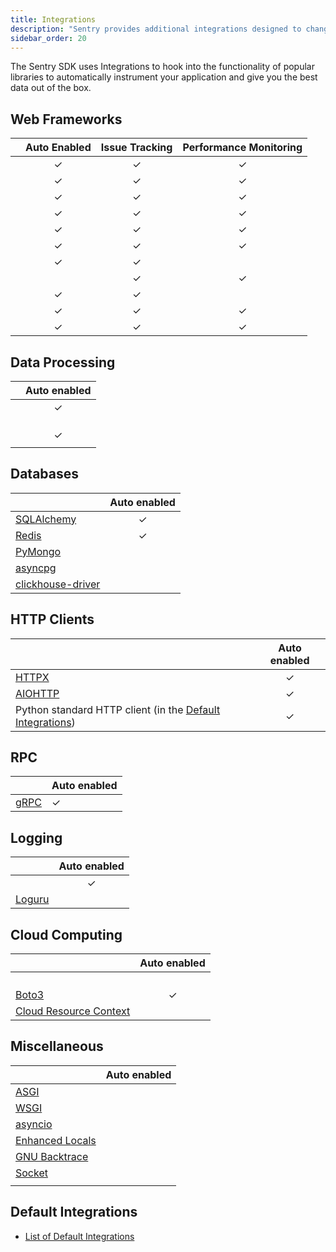 ```yaml
---
title: Integrations
description: "Sentry provides additional integrations designed to change configuration or add instrumentation to your application."
sidebar_order: 20
---
```


The Sentry SDK uses Integrations to hook into the functionality of popular libraries to automatically instrument your application and give you the best data out of the box.

## Web Frameworks

|                                                                                                     | **Auto Enabled** | **Issue Tracking** | **Performance Monitoring** |
| --------------------------------------------------------------------------------------------------- | :--------------: | :----------------: | :------------------------: |
| <PlatformLinkWithLogo2 platform="python.django" url="/platform/python/integrations/django" />       |        ✓         |         ✓          |             ✓              |
| <PlatformLinkWithLogo2 platform="python.flask" url="/platform/python/integrations/flask" />         |        ✓         |         ✓          |             ✓              |
| <PlatformLinkWithLogo2 platform="python.fastapi" url="/platform/python/integrations/fastapi" />     |        ✓         |         ✓          |             ✓              |
| <PlatformLinkWithLogo2 platform="python.aiohttp" url="configuration/integration/aiohttp" />         |        ✓         |         ✓          |             ✓              |
| <PlatformLinkWithLogo2 platform="python.bottle" url="/platform/python/integrations/bottle" />       |        ✓         |         ✓          |             ✓              |
| <PlatformLinkWithLogo2 platform="python.falcon" url="/platform/python/integrations/falcon" />       |        ✓         |         ✓          |             ✓              |
| <PlatformLinkWithLogo2 platform="python.pyramid" url="/platform/python/integrations/pyramid" />     |        ✓         |         ✓          |                            |
| <PlatformLinkWithLogo2 platform="python.quart" url="/platform/python/integrations/quart" />         |                  |         ✓          |             ✓              |
| <PlatformLinkWithLogo2 platform="python.sanic" url="/platform/python/integrations/sanic" />         |        ✓         |         ✓          |                            |
| <PlatformLinkWithLogo2 platform="python.starlette" url="/platform/python/integrations/starlette" /> |        ✓         |         ✓          |             ✓              |
| <PlatformLinkWithLogo2 platform="python.tornado" url="/platform/python/integrations/tornado" />     |        ✓         |         ✓          |             ✓              |

## Data Processing

|                                                                                             | **Auto enabled** |
| ------------------------------------------------------------------------------------------- | :--------------: |
| <PlatformLinkWithLogo2 platform="python.celery" url="configuration/integration/celery" />   |        ✓         |
| <PlatformLinkWithLogo2 platform="python.airflow" url="configuration/integration/airflow" /> |                  |
| <PlatformLinkWithLogo2 platform="python.beam" url="configuration/integration/beam" />       |                  |
| <PlatformLinkWithLogo2 platform="python.spark" url="configuration/integration/spark" />     |                  |
| <PlatformLinkWithLogo2 platform="python.rq" url="configuration/integration/rq" />           |        ✓         |
| <PlatformLinkWithLogo2 platform="python.arq" url="configuration/integration/arq" />         |                  |

## Databases

|                                         | **Auto enabled** |
| --------------------------------------- | :--------------: |
| [SQLAlchemy](sqlalchemy/)               |        ✓         |
| [Redis](redis/)                         |        ✓         |
| [PyMongo](pymongo/)                     |                  |
| [asyncpg](asyncpg/)                     |                  |
| [clickhouse-driver](clickhouse-driver/) |                  |

## HTTP Clients

|                                                                                    | **Auto enabled** |
| ---------------------------------------------------------------------------------- | :--------------: |
| [HTTPX](httpx/)                                                                    |        ✓         |
| [AIOHTTP](aiohttp/)                                                                |        ✓         |
| Python standard HTTP client (in the [Default Integrations](default-integrations/)) |        ✓         |

## RPC

|               | **Auto enabled** |
| ------------- | ---------------- |
| [gRPC](grpc/) | ✓                |

## Logging

|                                                                                             | **Auto enabled** |
| ------------------------------------------------------------------------------------------- | :--------------: |
| <PlatformLinkWithLogo2 platform="python.logging" url="configuration/integration/logging" /> |        ✓         |
| [Loguru](loguru/)                                                                           |                  |

## Cloud Computing

|                                                                                                             | **Auto enabled** |
| ----------------------------------------------------------------------------------------------------------- | :--------------: |
| <PlatformLinkWithLogo2 platform="python.aws-lambda" url="configuration/integration/aws-lambda" />           |                  |
| <PlatformLinkWithLogo2 platform="python.gcp-functions" url="/platform/python/integrations/gcp-functions" /> |                  |
| <PlatformLinkWithLogo2 platform="python.chalice" url="/platform/python/integrations/chalice" />             |                  |
| <PlatformLinkWithLogo2 platform="python.serverless" url="/platform/python/integrations/serverless" />       |                  |
| [Boto3](boto3/)                                                                                             |        ✓         |
| [Cloud Resource Context](cloudresourcecontext/)                                                             |                  |

## Miscellaneous

|                                                                                               | **Auto enabled** |
| --------------------------------------------------------------------------------------------- | :--------------: |
| [ASGI](asgi/)                                                                                 |                  |
| [WSGI](wsgi/)                                                                                 |                  |
| [asyncio](asyncio/)                                                                           |                  |
| [Enhanced Locals](pure_eval/)                                                                 |                  |
| [GNU Backtrace](gnu_backtrace/)                                                               |                  |
| [Socket](socket/)                                                                             |                  |
| <PlatformLinkWithLogo2 platform="python.tryton" url="/platform/python/integrations/tryton" /> |                  |

## Default Integrations

- [List of Default Integrations](default-integrations/)
